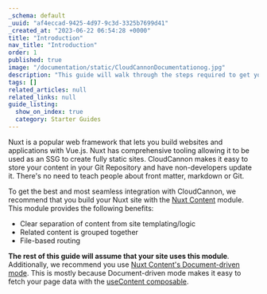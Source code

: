 ```yaml
---
_schema: default
_uuid: "af4eccad-9425-4d97-9c3d-3325b7699d41"
_created_at: "2023-06-22 06:54:28 +0000"
title: "Introduction"
nav_title: "Introduction"
order: 1
published: true
image: "/documentation/static/CloudCannonDocumentationog.jpg"
description: "This guide will walk through the steps required to get your Nuxt site built, editable and live on CloudCannon."
tags: []
related_articles: null
related_links: null
guide_listing:
  show_on_index: true
  category: Starter Guides
---
```


Nuxt is a popular web framework that lets you build websites and applications with Vue.js. Nuxt has comprehensive tooling allowing it to be used as an SSG to create fully static sites.
CloudCannon makes it easy to store your content in your Git Repository and have non-developers update it. There's no need to teach people about front matter, markdown or Git.

To get the best and most seamless integration with CloudCannon, we recommend that you build your Nuxt site with the [Nuxt Content](https://content.nuxtjs.org/) module.
This module provides the following benefits:

* Clear separation of content from site templating/logic
* Related content is grouped together
* File-based routing

**The rest of this guide will assume that your site uses this module**. Additionally, we recommend you use [Nuxt Content's Document-driven mode](https://content.nuxtjs.org/guide/writing/document-driven).
This is mostly because Document-driven mode makes it easy to fetch your page data with the [useContent composable](https://content.nuxtjs.org/api/composables/use-document-driven).